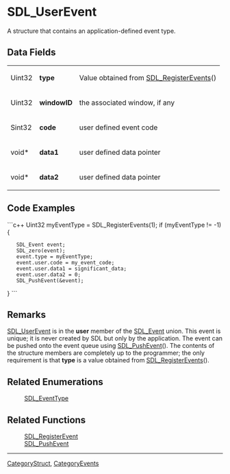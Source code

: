 <!-- pragma section-numbers off -->
<!-- pragma disable-camelcase -->

= SDL_UserEvent =
A structure that contains an application-defined event type.


== Data Fields ==
{|
|Uint32
|'''type'''
|Value obtained from [[SDL_RegisterEvents]]()
|-
|Uint32
|'''windowID'''
|the associated window, if any
|-
|Sint32
|'''code'''
|user defined event code
|-
|void*
|'''data1'''
|user defined data pointer
|-
|void*
|'''data2'''
|user defined data pointer
|}

== Code Examples ==
```c++
Uint32 myEventType = SDL_RegisterEvents(1);
if (myEventType != -1) {
    SDL_Event event;
    SDL_zero(event);
    event.type = myEventType;
    event.user.code = my_event_code;
    event.user.data1 = significant_data;
    event.user.data2 = 0;
    SDL_PushEvent(&event);
}
```

== Remarks ==
[[SDL_UserEvent]] is in the '''user''' member of the [[SDL_Event]] union. This event is unique; it is never created by SDL but only by the application. The event can be pushed onto the event queue using [[SDL_PushEvent]](). The contents of the structure members are completely up to the programmer; the only requirement is that '''type''' is a value obtained from [[SDL_RegisterEvents]]().

== Related Enumerations ==
:[[SDL_EventType]]

== Related Functions ==
:[[SDL_RegisterEvent]]
:[[SDL_PushEvent]]

----
[[CategoryStruct]], [[CategoryEvents]]
